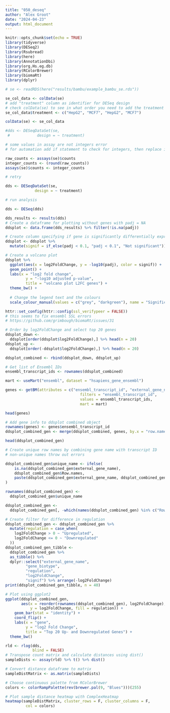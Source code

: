 ```yaml
---
title: "050_deseq"
author: "Alex Groot"
date: "2024-04-23"
output: html_document
---
```


```r
knitr::opts_chunk$set(echo = TRUE)
library(tidyverse)
library(DESeq2)
library(Rsubread)
library(here)
library(AnnotationDbi)
library(org.Hs.eg.db)
library(RColorBrewer)
library(biomaRt)
library(dplyr)
```

```r
# se <- readRDS(here("results/bambu/example_bambu_se.rds"))

se_col_data <- colData(se)
# add "treatment" column as identifier for DESeq design
# check colData(se) to see in what order you need to add the treatment identifier
se_col_data$treatment <- c("HepG2", "MCF7", "HepG2", "MCF7") 

colData(se) <- se_col_data

#dds <- DESeqDataSet(se, 
 #            design = ~ treatment)

# some values in assay are not integers error
# for automation add if statement to check for integers, then replace if required.

raw_counts <- assays(se)$counts
integer_counts <- (round(raw_counts))
assays(se)$counts <- integer_counts

# retry

dds <- DESeqDataSet(se, 
             design = ~ treatment)

# run analysis 

dds <- DESeq(dds)
```

```r

dds_results <- results(dds)
# Create a dataframe for plotting without genes with padj = NA
ddsplot <- data.frame(dds_results) %>% filter(!is.na(padj))

# Create column specifying if gene is significantly differentially expressed
ddsplot <- ddsplot %>% 
  mutate(signif = if_else(padj < 0.1, "padj < 0.1", "Not significant"))

# Create a volcano plot
ddsplot %>% 
  ggplot(aes(x = log2FoldChange, y = -log10(padj), color = signif)) +
  geom_point() + 
  labs(x = "log2 fold change", 
         y = "-log10 adjusted p-value", 
         title = "volcano plot L2FC genes") +
  theme_bw() +
  
  # Change the legend text and the colours
  scale_colour_manual(values = c("grey", "darkgreen"), name = "Significance")
```

```r
httr::set_config(httr::config(ssl_verifypeer = FALSE)) 
# this seems to fix ensembl SSL errors
# https://github.com/grimbough/biomaRt/issues/31

# Order by log2FoldChange and select top 20 genes
ddsplot_down <- 
  ddsplot[order(ddsplot$log2FoldChange),] %>% head(n = 20)
ddsplot_up <- 
  ddsplot[order(-ddsplot$log2FoldChange),] %>% head(n = 20)

ddsplot_combined <- rbind(ddsplot_down, ddsplot_up)

# Get list of Ensembl IDs
ensembl_transcript_ids <- rownames(ddsplot_combined)

mart <- useMart("ensembl", dataset = "hsapiens_gene_ensembl")

genes <- getBM(attributes = c("ensembl_transcript_id", "external_gene_name", "ensembl_gene_id", "gene_biotype"),
                                 filters = "ensembl_transcript_id",
                                 values = ensembl_transcript_ids, 
                                 mart = mart)

head(genes)

# Add gene info to ddsplot combined object
rownames(genes) <- genes$ensembl_transcript_id
ddsplot_combined_gen <- merge(ddsplot_combined, genes, by.x = "row.names", by.y = "ensembl_transcript_id", all.x = TRUE)

head(ddsplot_combined_gen)

# Create unique row names by combining gene name with transcript ID
# non-unique names throw out errors

ddsplot_combined_gen$unique_name <- ifelse(
    is.na(ddsplot_combined_gen$external_gene_name),
    ddsplot_combined_gen$Row.names,
    paste(ddsplot_combined_gen$external_gene_name, ddsplot_combined_gen$Row.names, sep = "_")
)

rownames(ddsplot_combined_gen) <- 
  ddsplot_combined_gen$unique_name

ddsplot_combined_gen <-
  ddsplot_combined_gen[, -which(names(ddsplot_combined_gen) %in% c("Row.names", "ensembl_gene_id", "unique_name"))]

# Create filter for difference in regulation
ddsplot_combined_gen <- ddsplot_combined_gen %>%
  mutate(regulation = case_when(
    log2FoldChange > 0 ~ "Upregulated",
    log2FoldChange <= 0 ~ "Downregulated"
  ))
ddsplot_combined_gen_tibble <-
  ddsplot_combined_gen %>%
  as_tibble() %>%
  dplyr::select("external_gene_name",
         "gene_biotype",
         "regulation",
         "log2FoldChange",
         "signif") %>% arrange(-log2FoldChange)
print(ddsplot_combined_gen_tibble, n = 40)

# Plot using ggplot2
ggplot(ddsplot_combined_gen, 
       aes(x = reorder(rownames(ddsplot_combined_gen), log2FoldChange),
           y = log2FoldChange, fill = regulation)) +
    geom_bar(stat = "identity") +
    coord_flip() +
    labs(x = "gene", 
         y = "log2 Fold Change", 
         title = "Top 20 Up- and Downregulated Genes") +
  theme_bw()
```

```r
rld <- rlog(dds,
            blind = FALSE)
# Transpose count matrix and calculate distances using dist()
sampleDists <- assay(rld) %>% t() %>% dist()

# Convert distance dataframe to matrix
sampleDistMatrix <- as.matrix(sampleDists)

# Choose continuous palette from RColorBrewer
colors <- colorRampPalette(rev(brewer.pal(9, "Blues")))(255)

# Plot sample distance heatmap with ComplexHeatmap
heatmap(sampleDistMatrix, cluster_rows = F, cluster_columns = F,
         col = colors)
```